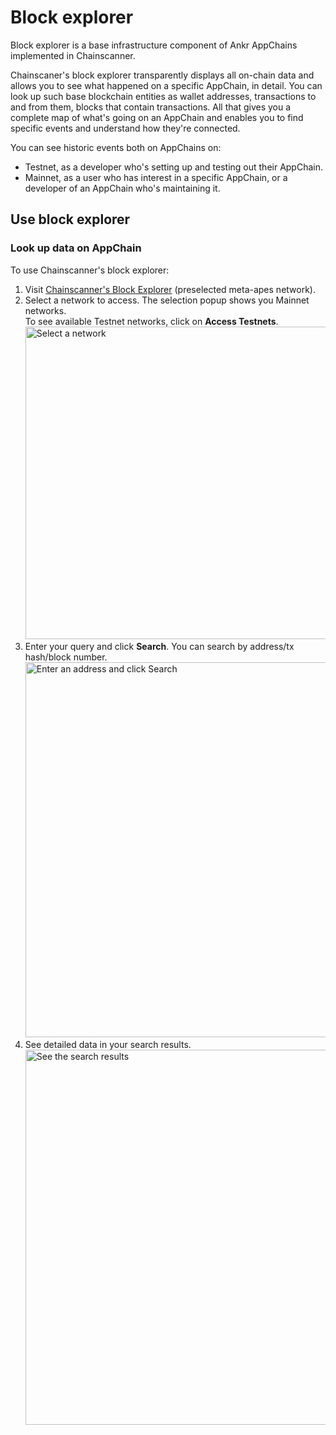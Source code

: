 # Block explorer
Block explorer is a base infrastructure component of Ankr AppChains implemented in Chainscanner.

Chainscaner's block explorer transparently displays all on-chain data and allows you to see what happened on a specific AppChain, in detail.
You can look up such base blockchain entities as wallet addresses, transactions to and from them, blocks that contain transactions.
All that gives you a complete map of what's going on an AppChain and enables you to find specific events and understand how they're connected.

You can see historic events both on AppChains on:
* Testnet, as a developer who's setting up and testing out their AppChain.
* Mainnet, as a user who has interest in a specific AppChain, or a developer of an AppChain who's maintaining it.


## Use block explorer

### Look up data on AppChain
To use Chainscanner's block explorer:
1. Visit [Chainscanner's Block Explorer](https://chainscanner.xyz/ankr/appchains/explorer-dashboard/?network=bas-mapes) (preselected meta-apes network).
2. Select a network to access. The selection popup shows you Mainnet networks.<br /> To see available Testnet networks, click on **Access Testnets**.
   <img src="/docs/app-chains/infrastructure-within-chainscanner/select-network-in-block-explorer.jpg" alt="Select a network" class="responsive-pic" width="500" />
3. Enter your query and click **Search**. You can search by address/tx hash/block number.
   <img src="/docs/app-chains/infrastructure-within-chainscanner/explore-blockchain-data.jpg" alt="Enter an address and click Search" class="responsive-pic" width="600" />
4. See detailed data in your search results.
   <img src="/docs/app-chains/infrastructure-within-chainscanner/see-details-on-block-explorer.jpg" alt="See the search results" class="responsive-pic" width="600" />


